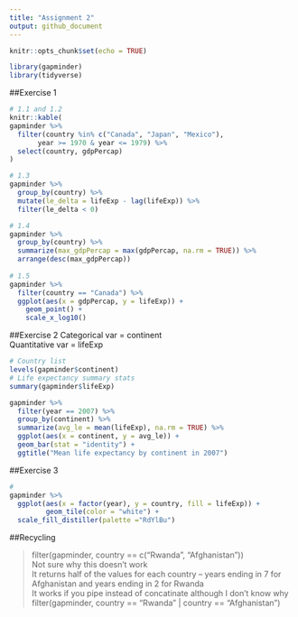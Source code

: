```yaml
---
title: "Assignment 2"
output: github_document
---
```


```r
knitr::opts_chunk$set(echo = TRUE)
```

```r
library(gapminder)
library(tidyverse)
```

##Exercise 1
```r
# 1.1 and 1.2
knitr::kable(
gapminder %>% 
  filter(country %in% c("Canada", "Japan", "Mexico"),
       year >= 1970 & year <= 1979) %>% 
  select(country, gdpPercap)
)

# 1.3
gapminder %>%
  group_by(country) %>% 
  mutate(le_delta = lifeExp - lag(lifeExp)) %>%
  filter(le_delta < 0)

# 1.4
gapminder %>%
  group_by(country) %>% 
  summarize(max_gdpPercap = max(gdpPercap, na.rm = TRUE)) %>% 
  arrange(desc(max_gdpPercap))
  
# 1.5
gapminder %>% 
  filter(country == "Canada") %>%
  ggplot(aes(x = gdpPercap, y = lifeExp)) +
    geom_point() +
    scale_x_log10()
```

##Exercise 2
Categorical var = continent  
Quantitative var = lifeExp
```r
# Country list
levels(gapminder$continent)
# Life expectancy summary stats
summary(gapminder$lifeExp)

gapminder %>% 
  filter(year == 2007) %>% 
  group_by(continent) %>% 
  summarize(avg_le = mean(lifeExp), na.rm = TRUE) %>% 
  ggplot(aes(x = continent, y = avg_le)) +
  geom_bar(stat = "identity") +
  ggtitle("Mean life expectancy by continent in 2007")
```

##Exercise 3
```r
# 
gapminder %>%
  ggplot(aes(x = factor(year), y = country, fill = lifeExp)) +
         geom_tile(color = "white") +
  scale_fill_distiller(palette ="RdYlBu")

```

##Recycling

> filter(gapminder, country == c("Rwanda", "Afghanistan"))  
> Not sure why this doesn't work  
> It returns half of the values for each country -- years ending in 7 for Afghanistan and years ending in 2 for Rwanda  
> It works if you pipe instead of concatinate although I don't know why  
> filter(gapminder, country == "Rwanda" | country == "Afghanistan")